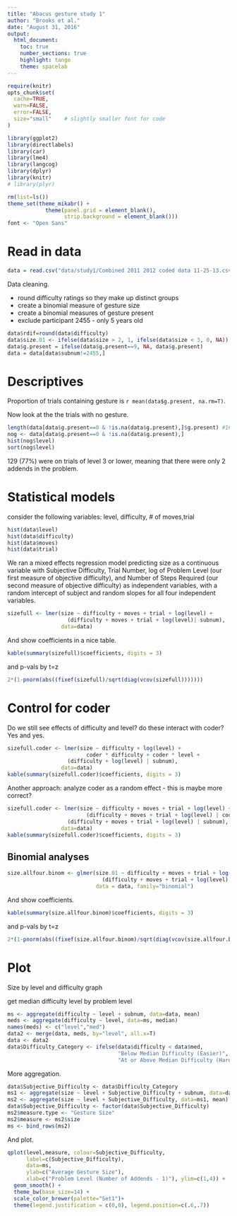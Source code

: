 ```yaml
---
title: "Abacus gesture study 1"
author: "Brooks et al."
date: "August 31, 2016"
output: 
  html_document:
    toc: true
    number_sections: true
    highlight: tango
    theme: spacelab
---
```


```r
require(knitr)
opts_chunk$set(
  cache=TRUE,
  warn=FALSE,
  error=FALSE,
  size="small"    # slightly smaller font for code
)
```

```r
library(ggplot2)
library(directlabels)
library(car)
library(lme4)
library(langcog)
library(dplyr)
library(knitr)
# library(plyr)

rm(list=ls())
theme_set(theme_mikabr() +
            theme(panel.grid = element_blank(),
                  strip.background = element_blank()))
font <- "Open Sans"
```

# Read in data

```r
data = read.csv("data/study1/Combined 2011 2012 coded data 11-25-13.csv")
```

Data cleaning.

+ round difficulty ratings so they make up distinct groups
+ create a binomial measure of gesture size
+ create a binomial measures of gesture present
+ exclude participant 2455 - only 5 years old

```r
data$rdif=round(data$difficulty)
data$size.01 <- ifelse(data$size > 2, 1, ifelse(data$size < 3, 0, NA))
data$g.present = ifelse(data$g.present==9, NA, data$g.present)
data = data[data$subnum!=2455,]
```

# Descriptives

Proportion of trials containing gesture is `r mean(data$g.present, na.rm=T)`.

Now look at the the trials with no gesture.

```r
length(data[data$g.present==0 & !is.na(data$g.present),]$g.present) #168 trials
nog <- data[data$g.present==0 & !is.na(data$g.present),]
hist(nog$level)
sort(nog$level)
```

129 (77%) were on trials of level 3 or lower, meaning that there were only 2 addends in the problem. 

# Statistical models

consider the following variables: level, difficulty, # of moves,trial

```r
hist(data$level)
hist(data$difficulty)
hist(data$moves)
hist(data$trial)
```

We ran a mixed effects regression model predicting size as a continuous variable with Subjective Difficulty, Trial Number, log of Problem Level (our first measure of objective difficulty), and Number of Steps Required (our second measure of objective difficulty) as independent variables, with a random intercept of subject and random slopes for all four independent variables. 

```r
sizefull <- lmer(size ~ difficulty + moves + trial + log(level) + 
                   (difficulty + moves + trial + log(level)| subnum), 
                 data=data) 
```

And show coefficients in a nice table. 

```r
kable(summary(sizefull)$coefficients, digits = 3)
```

and p-vals by t=z

```r
2*(1-pnorm(abs((fixef(sizefull)/sqrt(diag(vcov(sizefull)))))))
```

# Control for coder

Do we still see effects of difficulty and level? do these interact with coder? Yes and yes.

```r
sizefull.coder <- lmer(size ~ difficulty + log(level) + 
                         coder * difficulty + coder * level + 
                   (difficulty + log(level) | subnum), 
                 data=data) 
kable(summary(sizefull.coder)$coefficients, digits = 3)
```

Another approach: analyze coder as a random effect - this is maybe more correct?

```r
sizefull.coder <- lmer(size ~ difficulty + moves + trial + log(level) + 
                         (difficulty + moves + trial + log(level) | coder) +  
                   (difficulty + moves + trial + log(level) | subnum), 
                 data=data) 
kable(summary(sizefull.coder)$coefficients, digits = 3)
```
## Binomial analyses

```r
size.allfour.binom <- glmer(size.01 ~ difficulty + moves + trial + log(level) + 
                              (difficulty + moves + trial + log(level)| subnum), 
                            data = data, family="binomial")
```

And show coefficients.

```r
kable(summary(size.allfour.binom)$coefficients, digits = 3)
```

and p-vals by t=z

```r
2*(1-pnorm(abs((fixef(size.allfour.binom)/sqrt(diag(vcov(size.allfour.binom)))))))
```

# Plot

Size by level and difficulty graph

get median difficulty level by problem level

```r
ms <- aggregate(difficulty ~ level + subnum, data=data, mean)
meds <- aggregate(difficulty ~ level, data=ms, median)
names(meds) <- c("level","med")
data2 <- merge(data, meds, by="level", all.x=T)
data <- data2
data$Difficulty_Category <- ifelse(data$difficulty < data$med, 
                                   "Below Median Difficulty (Easier)", 
                                   "At or Above Median Difficulty (Harder)")
```

More aggregation.

```r
data$Subjective_Difficulty <- data$Difficulty_Category
ms1 <- aggregate(size ~ level + Subjective_Difficulty + subnum, data=data, mean)
ms2 <- aggregate(size ~ level + Subjective_Difficulty, data=ms1, mean)
data$Subjective_Difficulty <- factor(data$Subjective_Difficulty)
ms2$measure.type <- "Gesture Size"
ms2$measure <- ms2$size
ms <- bind_rows(ms2)
```

And plot.

```r
qplot(level,measure, colour=Subjective_Difficulty,
      label=c(Subjective_Difficulty),
      data=ms, 
      ylab=c("Average Gesture Size"), 
      xlab=c("Problem Level (Number of Addends - 1)"), ylim=c(1,4)) +
  geom_smooth() +
  theme_bw(base_size=14) +
  scale_color_brewer(palette="Set1")+
  theme(legend.justification = c(0,0), legend.position=c(.6,.7))
```

